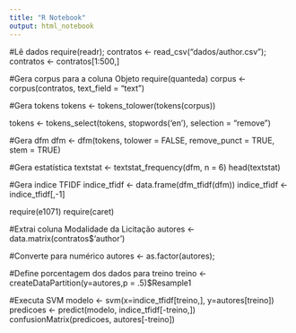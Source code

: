 ```yaml
---
title: "R Notebook"
output: html_notebook
---
```


#Lê dados
require(readr);
contratos <- read_csv("dados/author.csv");
contratos <- contratos[1:500,]

#Gera corpus para a coluna Objeto
require(quanteda)
corpus <- corpus(contratos, text_field = "text")

#Gera tokens
tokens <- tokens_tolower(tokens(corpus))

tokens <- tokens_select(tokens, stopwords('en'), selection = "remove")


#Gera dfm
dfm <- dfm(tokens, tolower = FALSE, remove_punct = TRUE, stem = TRUE)

#Gera estatística
textstat <- textstat_frequency(dfm, n = 6)
head(textstat)

#Gera indice TFIDF
indice_tfidf <- data.frame(dfm_tfidf(dfm))
indice_tfidf <- indice_tfidf[,-1] 

require(e1071)
require(caret)

#Extrai coluna Modalidade da Licitação
autores <- data.matrix(contratos$'author')

#Converte para numérico
autores <- as.factor(autores);

#Define porcentagem dos dados para treino
treino <- createDataPartition(y=autores,p = .5)$Resample1

#Executa SVM
modelo <- svm(x=indice_tfidf[treino,], y=autores[treino])
predicoes <- predict(modelo, indice_tfidf[-treino,])
confusionMatrix(predicoes, autores[-treino])